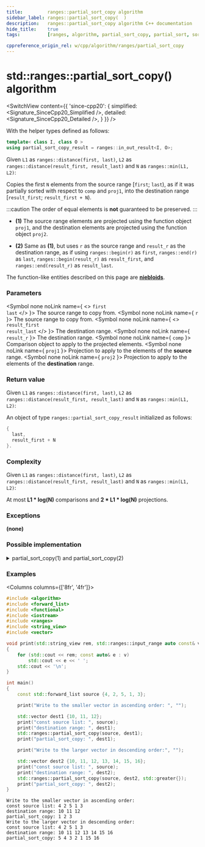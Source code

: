 ```yaml
---
title:         ranges::partial_sort_copy algorithm
sidebar_label: ranges::partial_sort_copy(  )
description:   ranges::partial_sort_copy algorithm C++ documentation
hide_title:    true
tags:          [ranges, algorithm, partial_sort_copy, partial_sort, sort, ascending, order]

cppreference_origin_rel: w/cpp/algorithm/ranges/partial_sort_copy
---
```



<!----------------- Codes ---------------------->


# std::ranges::partial_sort_copy() algorithm

<SwitchView content={{
	'since-cpp20': {
		simplified:	<Signature_SinceCpp20_Simplified />,
		detailed:	<Signature_SinceCpp20_Detailed />,
	}
}} />

With the helper types defined as follows:
```cpp
template< class I, class O >
using partial_sort_copy_result = ranges::in_out_result<I, O>;
```

Given `L1` as `ranges::distance(first, last)`, `L2` as `ranges::distance(result_first, result_last)` and `N` as `ranges::min(L1, L2)`:

Copies the first `N` elements from the source range [`first`; `last`), as if it was partially sorted with respect to `comp` and `proj1`,
into the destination range [`result_first`; `result_first + N`).

:::caution
The order of equal elements is **not** guaranteed to be preserved.
:::

- **(1)** The source range elements are projected using the function object `proj1`, and the destination elements are projected using the function object `proj2`.

- **(2)** Same as **(1)**, but uses `r` as the source range and `result_r` as the destination range,
  as if using `ranges::begin(r)` as `first`, `ranges::end(r)` as `last`, `ranges::begin(result_r)` as `result_first`, and `ranges::end(result_r)` as `result_last`.

The function-like entities described on this page are [**niebloids**](#).

### Parameters

<SymbolTable>

  <Symbol none noLink name={ <> <code>first</code> <br/> <code>last</code> </> }>
    The source range to copy from.
  </Symbol>
  <Symbol none noLink name={ <code>r</code> }>
    The source range to copy from.
  </Symbol>
  <Symbol none noLink name={ <> <code>result_first</code> <br/> <code>result_last</code> </> }>
    The destination range.
  </Symbol>
  <Symbol none noLink name={ <code>result_r</code> }>
    The destination range.
  </Symbol>
  <Symbol none noLink name={ <code>comp</code> }>
    Comparison object to apply to the projected elements.
  </Symbol>
  <Symbol none noLink name={ <code>proj1</code> }>
    Projection to apply to the elements of the <b>source</b> range.
  </Symbol>
  <Symbol none noLink name={ <code>proj2</code> }>
    Projection to apply to the elements of the <b>destination</b> range.
  </Symbol>

</SymbolTable>

### Return value

Given `L1` as `ranges::distance(first, last)`, `L2` as `ranges::distance(result_first, result_last)` and `N` as `ranges::min(L1, L2)`:

An object of type `ranges::partial_sort_copy_result` initialized as follows:
```cpp
{
  last,
  result_first + N
}.
```

### Complexity

Given `L1` as `ranges::distance(first, last)`, `L2` as `ranges::distance(result_first, result_last)` and `N` as `ranges::min(L1, L2)`:

At most **L1 \* log(N)** comparisons and **2 \* L1 \* log(N)** projections.

### Exceptions

**(none)**

### Possible implementation

<details>
<summary>partial_sort_copy(1) and partial_sort_copy(2)</summary>

```cpp
struct partial_sort_copy_fn
{
    template<std::input_iterator I1, std::sentinel_for<I1> S1,
             std::random_access_iterator I2, std::sentinel_for<I2> S2,
             class Comp = ranges::less, class Proj1 = std::identity,
             class Proj2 = std::identity>
    requires std::indirectly_copyable<I1, I2> && std::sortable<I2, Comp, Proj2> &&
             std::indirect_strict_weak_order<Comp, std::projected<I1, Proj1>,
             std::projected<I2, Proj2>>
    constexpr ranges::partial_sort_copy_result<I1, I2>
        operator()( I1 first, S1 last, I2 result_first, S2 result_last,
                    Comp comp = {}, Proj1 proj1 = {}, Proj2 proj2 = {} ) const
    {
        if (result_first == result_last)
            return {std::move(ranges::next(std::move(first), std::move(last))),
                    std::move(result_first)};

        auto out_last {result_first};
        // copy first N elements
        for (; !(first == last or out_last == result_last); ++out_last, ++first)
            *out_last = *first;

        // convert N copied elements into a max-heap
        ranges::make_heap(result_first, out_last, comp, proj2);

        // process the rest of the input range (if any), preserving the heap property
        for (; first != last; ++first)
        {
            if (std::invoke(comp, std::invoke(proj1, *first),
                                  std::invoke(proj2, *result_first)))
            {
                // pop out the biggest item and push in a newly found smaller one
                ranges::pop_heap(result_first, out_last, comp, proj2);
                *(out_last - 1) = *first;
                ranges::push_heap(result_first, out_last, comp, proj2);
            }
        }

        // first N elements in the output range is still
        // a heap - convert it into a sorted range
        ranges::sort_heap(result_first, out_last, comp, proj2);

        return {std::move(first), std::move(out_last)};
    }

    template<ranges::input_range R1, ranges::random_access_range R2,
             class Comp = ranges::less, class Proj1 = std::identity,
             class Proj2 = std::identity>
    requires std::indirectly_copyable<ranges::iterator_t<R1>, ranges::iterator_t<R2>> &&
             std::sortable<ranges::iterator_t<R2>, Comp, Proj2> &&
             std::indirect_strict_weak_order<Comp, std::projected<ranges::iterator_t<R1>,
             Proj1>, std::projected<ranges::iterator_t<R2>, Proj2>>
    constexpr ranges::partial_sort_copy_result<ranges::borrowed_iterator_t<R1>,
              ranges::borrowed_iterator_t<R2>>
        operator()( R1&& r, R2&& result_r, Comp comp = {},
                    Proj1 proj1 = {}, Proj2 proj2 = {} ) const
    {
        return (*this)(ranges::begin(r), ranges::end(r),
                       ranges::begin(result_r), ranges::end(result_r),
                       std::move(comp), std::move(proj1), std::move(proj2));
    }
};

inline constexpr partial_sort_copy_fn partial_sort_copy {};
```

</details>

### Examples

<Columns columns={['8fr', '4fr']}>
<div>

```cpp title='Main.cpp' showLineNumbers
#include <algorithm>
#include <forward_list>
#include <functional>
#include <iostream>
#include <ranges>
#include <string_view>
#include <vector>

void print(std::string_view rem, std::ranges::input_range auto const& v)
{
    for (std::cout << rem; const auto& e : v)
        std::cout << e << ' ';
    std::cout << '\n';
}

int main()
{
    const std::forward_list source {4, 2, 5, 1, 3};

    print("Write to the smaller vector in ascending order: ", "");

    std::vector dest1 {10, 11, 12};
    print("const source list: ", source);
    print("destination range: ", dest1);
    std::ranges::partial_sort_copy(source, dest1);
    print("partial_sort_copy: ", dest1);

    print("Write to the larger vector in descending order:", "");

    std::vector dest2 {10, 11, 12, 13, 14, 15, 16};
    print("const source list: ", source);
    print("destination range: ", dest2);
    std::ranges::partial_sort_copy(source, dest2, std::greater{});
    print("partial_sort_copy: ", dest2);
}
```

</div>
<div>

```plaintext title="Output"
Write to the smaller vector in ascending order:
const source list: 4 2 5 1 3
destination range: 10 11 12
partial_sort_copy: 1 2 3
Write to the larger vector in descending order:
const source list: 4 2 5 1 3
destination range: 10 11 12 13 14 15 16
partial_sort_copy: 5 4 3 2 1 15 16
```

</div>
</Columns>
